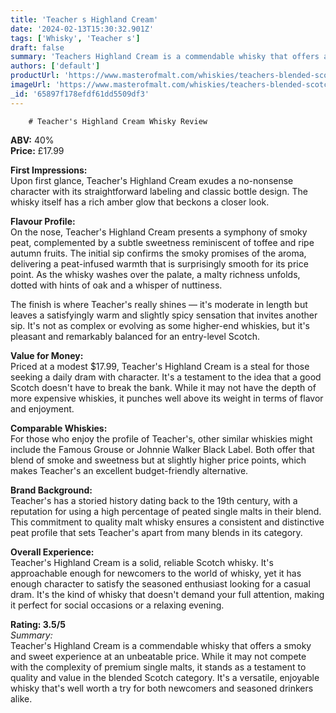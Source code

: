```yaml
---
title: 'Teacher s Highland Cream'
date: '2024-02-13T15:30:32.901Z'
tags: ['Whisky', 'Teacher s']
draft: false
summary: 'Teachers Highland Cream is a commendable whisky that offers a smoky and sweet experience at an unbeatable price. While it may not compete with the complexity of premium single malts, it stands as a testament to quality and value in the blended Scotch category. Its a versatile, enjoyable whisky thats well worth a try for both newcomers and seasoned drinkers alike.'
authors: ['default']
productUrl: 'https://www.masterofmalt.com/whiskies/teachers-blended-scotch-whisky/'
imageUrl: 'https://www.masterofmalt.com/whiskies/teachers-blended-scotch-whisky.jpg'
_id: '65897f178efdf61dd5509df3'
---
```


        # Teacher's Highland Cream Whisky Review

**ABV:** 40%  
**Price:** £17.99

**First Impressions:**  
Upon first glance, Teacher's Highland Cream exudes a no-nonsense character with its straightforward labeling and classic bottle design. The whisky itself has a rich amber glow that beckons a closer look.

**Flavour Profile:**  
On the nose, Teacher's Highland Cream presents a symphony of smoky peat, complemented by a subtle sweetness reminiscent of toffee and ripe autumn fruits. The initial sip confirms the smoky promises of the aroma, delivering a peat-infused warmth that is surprisingly smooth for its price point. As the whisky washes over the palate, a malty richness unfolds, dotted with hints of oak and a whisper of nuttiness.

The finish is where Teacher's really shines — it's moderate in length but leaves a satisfyingly warm and slightly spicy sensation that invites another sip. It's not as complex or evolving as some higher-end whiskies, but it's pleasant and remarkably balanced for an entry-level Scotch.

**Value for Money:**  
Priced at a modest $17.99, Teacher's Highland Cream is a steal for those seeking a daily dram with character. It's a testament to the idea that a good Scotch doesn't have to break the bank. While it may not have the depth of more expensive whiskies, it punches well above its weight in terms of flavor and enjoyment.

**Comparable Whiskies:**  
For those who enjoy the profile of Teacher's, other similar whiskies might include the Famous Grouse or Johnnie Walker Black Label. Both offer that blend of smoke and sweetness but at slightly higher price points, which makes Teacher's an excellent budget-friendly alternative.

**Brand Background:**  
Teacher's has a storied history dating back to the 19th century, with a reputation for using a high percentage of peated single malts in their blend. This commitment to quality malt whisky ensures a consistent and distinctive peat profile that sets Teacher's apart from many blends in its category.

**Overall Experience:**  
Teacher's Highland Cream is a solid, reliable Scotch whisky. It's approachable enough for newcomers to the world of whisky, yet it has enough character to satisfy the seasoned enthusiast looking for a casual dram. It's the kind of whisky that doesn't demand your full attention, making it perfect for social occasions or a relaxing evening.

**Rating: 3.5/5**  
_Summary:_  
Teacher's Highland Cream is a commendable whisky that offers a smoky and sweet experience at an unbeatable price. While it may not compete with the complexity of premium single malts, it stands as a testament to quality and value in the blended Scotch category. It's a versatile, enjoyable whisky that's well worth a try for both newcomers and seasoned drinkers alike.
